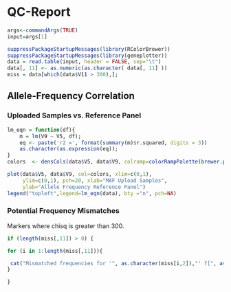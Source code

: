 QC-Report
========================================================

```{r echo=FALSE}

args<-commandArgs(TRUE)
input=args[1]

suppressPackageStartupMessages(library(RColorBrewer))
suppressPackageStartupMessages(library(geneplotter))
data = read.table(input, header = FALSE, sep="\t")
data[, 11] <- as.numeric(as.character( data[, 11] ))
miss = data[which(data$V11 > 300),];


```


## Allele-Frequency Correlation


### Uploaded Samples vs. Reference Panel


```{r echo=FALSE}

lm_eqn = function(df){
    m = lm(V9 ~ V5, df);
    eq <- paste('r2 =', format(summary(m)$r.squared, digits = 3))
    as.character(as.expression(eq)); 
}
colors  <- densCols(data$V5, data$V9, colramp=colorRampPalette(brewer.pal(9, "YlOrRd")[-(1:3)]))

plot(data$V5, data$V9, col=colors, xlim=c(0,1),
     ylim=c(0,1), pch=20, xlab="MAF Upload Samples",
     ylab="Allele Frequency Reference Panel")
legend("topleft",legend=lm_eqn(data), bty ="n", pch=NA) 

```

### Potential Frequency Mismatches

Markers where chisq is greater than 300.

```{r echo=FALSE}

if (length(miss[,11]) > 0) {

for (i in 1:length(miss[,11])){

 cat("Mismatched frequencies for '", as.character(miss[i,2]),"' f[", as.character(miss[i,3]) ,",", as.character(miss[i,4]),"] = [",miss[i,5],",",miss[i,6],"] vs [", miss[i,9], ",", miss[i,10], "], chisq ",miss[i,11], "\n",sep=""); 
}

}

```

